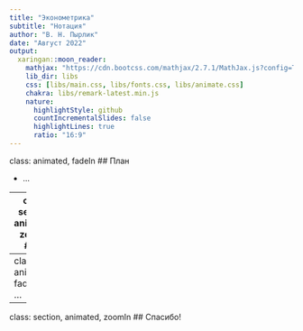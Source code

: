```yaml
---
title: "Эконометрика"
subtitle: "Нотация"
author: "В. Н. Пырлик"
date: "Август 2022"
output:
  xaringan::moon_reader:
    mathjax: "https://cdn.bootcss.com/mathjax/2.7.1/MathJax.js?config=TeX-MML-AM_HTMLorMML"
    lib_dir: libs
    css: [libs/main.css, libs/fonts.css, libs/animate.css]
    chakra: libs/remark-latest.min.js
    nature:
      highlightStyle: github
      countIncrementalSlides: false
      highlightLines: true
      ratio: "16:9"
---
```

class: animated, fadeIn
## План

- ...

---
class: section, animated, zoomIn
## ...

---
class: animated, fadeIn
## ...

---
class: section, animated, zoomIn
## Спасибо!


